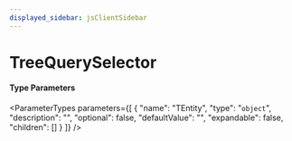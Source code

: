 ```yaml
---
displayed_sidebar: jsClientSidebar
---
```



# TreeQuerySelector

#### Type Parameters

<ParameterTypes parameters={[
  {
    "name": "TEntity",
    "type": "`object`",
    "description": "",
    "optional": false,
    "defaultValue": "",
    "expandable": false,
    "children": []
  }
]} />
